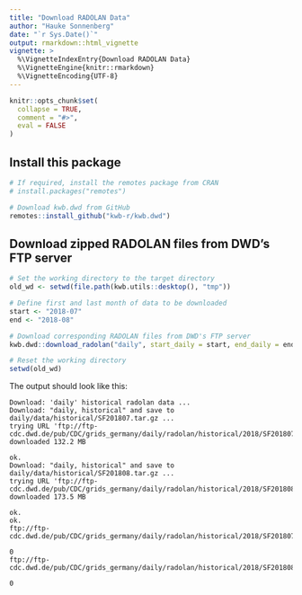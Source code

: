 ```yaml
---
title: "Download RADOLAN Data"
author: "Hauke Sonnenberg"
date: "`r Sys.Date()`"
output: rmarkdown::html_vignette
vignette: >
  %\VignetteIndexEntry{Download RADOLAN Data}
  %\VignetteEngine{knitr::rmarkdown}
  %\VignetteEncoding{UTF-8}
---
```


```r
knitr::opts_chunk$set(
  collapse = TRUE,
  comment = "#>",
  eval = FALSE
)
```

## Install this package

```r
# If required, install the remotes package from CRAN
# install.packages("remotes")

# Download kwb.dwd from GitHub
remotes::install_github("kwb-r/kwb.dwd")
```

## Download zipped RADOLAN files from DWD's FTP server

```r
# Set the working directory to the target directory
old_wd <- setwd(file.path(kwb.utils::desktop(), "tmp"))

# Define first and last month of data to be downloaded
start <- "2018-07"
end <- "2018-08"

# Download corresponding RADOLAN files from DWD's FTP server
kwb.dwd::download_radolan("daily", start_daily = start, end_daily = end)

# Reset the working directory
setwd(old_wd)
```

The output should look like this:

```
Download: 'daily' historical radolan data ... 
Download: "daily, historical" and save to daily/data/historical/SF201807.tar.gz ... 
trying URL 'ftp://ftp-cdc.dwd.de/pub/CDC/grids_germany/daily/radolan/historical/2018/SF201807.tar.gz'
downloaded 132.2 MB

ok. 
Download: "daily, historical" and save to daily/data/historical/SF201808.tar.gz ... 
trying URL 'ftp://ftp-cdc.dwd.de/pub/CDC/grids_germany/daily/radolan/historical/2018/SF201808.tar.gz'
downloaded 173.5 MB

ok. 
ok. 
ftp://ftp-cdc.dwd.de/pub/CDC/grids_germany/daily/radolan/historical/2018/SF201807.tar.gz 
                                                                                       0 
ftp://ftp-cdc.dwd.de/pub/CDC/grids_germany/daily/radolan/historical/2018/SF201808.tar.gz 
                                                                                       0 
```

